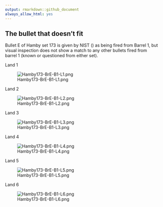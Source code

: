 ```yaml
---
output: rmarkdown::github_document
always_allow_html: yes
---
```


## The bullet that doesn't fit


Bullet E  of Hamby set 173 is given by NIST () as being fired from Barrel 1,   but visual inspection does not show a match to any other bullets fired from barrel 1 (known or questioned from either set).   


Land 1

![Hamby173-BrE-B1-L1.png](Bullet E/Hamby173-BrE-B1-L1.png)

Land 2

![Hamby173-BrE-B1-L2.png](Bullet E/Hamby173-BrE-B1-L2.png)

Land 3

![Hamby173-BrE-B1-L3.png](Bullet E/Hamby173-BrE-B1-L3.png)

Land 4

![Hamby173-BrE-B1-L4.png](Bullet E/Hamby173-BrE-B1-L4.png)

Land 5 

![Hamby173-BrE-B1-L5.png](Bullet E/Hamby173-BrE-B1-L5.png)

Land 6

![Hamby173-BrE-B1-L6.png](Bullet E/Hamby173-BrE-B1-L6.png)
